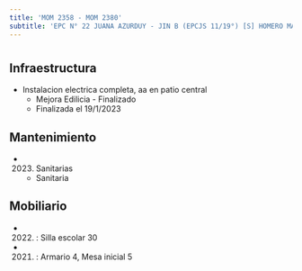 ```yaml
---
title: 'MOM 2358 - MOM 2380'
subtitle: 'EPC N° 22 JUANA AZURDUY - JIN B (EPCJS 11/19°) [S] HOMERO MANZI'
---
```


#
## Infraestructura

* Instalacion electrica completa, aa en patio central 
    + Mejora Edilicia - Finalizado 
    + Finalizada el 19/1/2023 






## Mantenimiento

*  (2023) Sanitarias 
    + Sanitaria





## Mobiliario

*  (2022) : Silla escolar 30 

*  (2021) : Armario 4, Mesa inicial 5 



